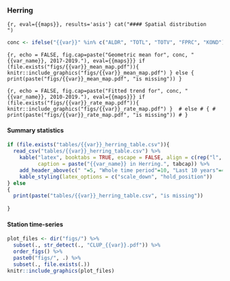 
### Herring


```{r, eval={{maps}}, results='asis'}
cat("#### Spatial distribution
    ")
```


```{r, echo = FALSE}
conc <- ifelse("{{var}}" %in% c("ALDR", "TOTL", "TOTV", "FPRC", "KOND"), "", "concentration of")
```


```{r, echo = FALSE, fig.cap=paste("Geometric mean for", conc, "{{var_name}}, 2017-2019."), eval={{maps}}}
if (file.exists("figs/{{var}}_mean_map.pdf")){
  knitr::include_graphics("figs/{{var}}_mean_map.pdf")
} else
{
  print(paste("figs/{{var}}_mean_map.pdf", "is missing"))
}
```


```{r, echo = FALSE, fig.cap=paste("Fitted trend for", conc, "{{var_name}}, 2010-2019."), eval={{maps}}}
if (file.exists("figs/{{var}}_rate_map.pdf")){
  knitr::include_graphics("figs/{{var}}_rate_map.pdf")
} 
# else
# {
#   print(paste("figs/{{var}}_rate_map.pdf", "is missing"))
# }
```


#### Summary statistics

```{r, results = "asis", echo = FALSE}
if (file.exists("tables/{{var}}_herring_table.csv")){
  read_csv("tables/{{var}}_herring_table.csv") %>%
    kable("latex", booktabs = TRUE, escape = FALSE, align = c(rep("l", 2), rep("r", 20)),
          caption = paste("{{var_name}} in Herring.", tabcap)) %>%
    add_header_above(c(" "=5, "Whole time period"=10, "Last 10 years"=4)) %>% 
    kable_styling(latex_options = c("scale_down", "hold_position"))
} else
{
  print(paste("tables/{{var}}_herring_table.csv", "is missing"))
  
}
```


#### Station time-series

```{r, fig.width = 4, out.width = "0.33\\textwidth", fig.asp= 1.3, echo = FALSE}
plot_files <- dir("figs/") %>% 
  subset(., str_detect(., "CLUP_{{var}}.pdf")) %>% 
  order_figs() %>% 
  paste0("figs/", .) %>% 
  subset(., file.exists(.))
knitr::include_graphics(plot_files)
```


